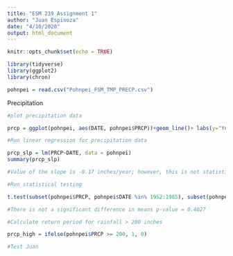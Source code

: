 ```yaml
---
title: "ESM 239 Assignment 1"
author: "Juan Espinoza"
date: "4/10/2020"
output: html_document
---
```


```r
knitr::opts_chunk$set(echo = TRUE)
```

```r
library(tidyverse)
library(ggplot2)
library(chron)

pohnpei = read.csv("Pohnpei_FSM_TMP_PRECP.csv")
```

Precipitation 
```r
#plot precipitation data

prcp = ggplot(pohnpei, aes(DATE, pohnpei$PRCP))+geom_line()+ labs(y="Yearly Average Precipitation (inches)", x="Date") + theme_classic() + stat_smooth(method = "lm", col = "blue")

#Run linear regression for precipitation data

prcp_slp = lm(PRCP~DATE, data = pohnpei)
summary(prcp_slp)

#Value of the slope is -0.17 inches/year; however, this is not statistically significant. p-value = 0.2482

#Run statistical testing

t.test(subset(pohnpei$PRCP, pohnpei$DATE %in% 1952:1985), subset(pohnpei$PRCP, pohnpei$DATE %in% 1986:2019))

#There is not a significant difference in means p-value = 0.4027

#Calculate return period for rainfall > 200 inches 

prcp_high = ifelse(pohnpei$PRCP >= 200, 1, 0)

#Test Juan
```

